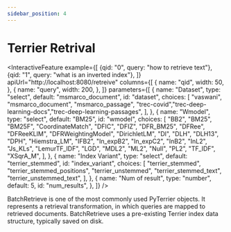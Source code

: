 ```yaml
---
sidebar_position: 4
---
```



# Terrier Retrival

<InteractiveFeature example={[
    {qid: "0", query: "how to retrieve text"},
    {qid: "1", query: "what is an inverted index"},
    ]}
    apiUrl="http://localhost:8080/retreive"
    columns={[
            {
              name: "qid",
              width: 50,
            },
            {
              name: "query",
              width: 200,
            },
          ]}
    parameters={[
    {
        name: "Dataset",
        type: "select",
        default: "msmarco_document",
        id: "dataset",
        choices: [
        "vaswani", "msmarco_document", "msmarco_passage",
        "trec-covid","trec-deep-learning-docs","trec-deep-learning-passages",
        ],
    },
    {
        name: "Wmodel",
        type: "select",
        default: "BM25",
        id: "wmodel",
        choices: [
        "BB2", "BM25", "BM25F", "CoordinateMatch", "DFIC", "DFIZ",
        "DFR_BM25", "DFRee", "DFReeKLIM", "DFRWeightingModel", "DirichletLM", 
        "Dl", "DLH", "DLH13", "DPH", "Hiemstra_LM", "IFB2", "In_expB2", "In_expC2",
        "InB2", "InL2", "Js_KLs", "LemurTF_IDF", "LGD", "MDL2",
        "ML2", "Null", "PL2", "TF_IDF", "XSqrA_M",
        ],
    },
    {
        name: "Index Variant",
        type: "select",
        default: "terrier_stemmed",
        id: "index_variant",
        choices: [
        "terrier_stemmed", "terrier_stemmed_positions", "terrier_unstemmed", 
        "terrier_stemmed_text", "terrier_unstemmed_text",
        ],
    },
    {
        name: "Num of result",
        type: "number",
        default: 5,
        id: "num_results",
    },
    ]}
     />

BatchRetrieve is one of the most commonly used PyTerrier objects. It represents a retrieval transformation, in which queries are mapped to retrieved documents. BatchRetrieve uses a pre-existing Terrier index data structure, typically saved on disk.